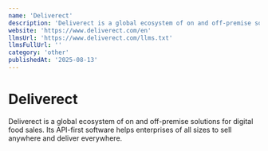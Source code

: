 ```yaml
---
name: 'Deliverect'
description: 'Deliverect is a global ecosystem of on and off-premise solutions for digital food sales. Its API-first software helps enterprises of all sizes to sell anywhere and deliver everywhere.'
website: 'https://www.deliverect.com/en'
llmsUrl: 'https://www.deliverect.com/llms.txt'
llmsFullUrl: ''
category: 'other'
publishedAt: '2025-08-13'
---
```


# Deliverect

Deliverect is a global ecosystem of on and off-premise solutions for digital food sales. Its API-first software helps enterprises of all sizes to sell anywhere and deliver everywhere.
